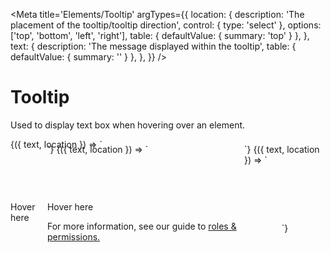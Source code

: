 
<Meta
  title='Elements/Tooltip'
  argTypes={{
    location: {
      description: 'The placement of the tooltip/tooltip direction',
      control: { type: 'select' },
      options: ['top', 'bottom', 'left', 'right'],
      table: { defaultValue: { summary: 'top' } },
    },
    text: {
      description: 'The message displayed within the tooltip',
      table: { defaultValue: { summary: '' } },
    },
  }}
/>

# Tooltip

Used to display text box when hovering over an element.

<Canvas>
  <Story
    name='Tooltip'
    args={{
      text: 'Test information for the tooltip',
      location: 'top',
    }}
  >
    {({ text, location }) => `
<div style="width: 100%; height: 200px; display: flex; align-items: center; justify-content:center">
  <v-tooltip text='${text}' location="${location}">
    <p>Hover here</p>
  </v-tooltip>
<div>
    `}
  </Story>
</Canvas>

<Canvas>
  <Story
    name='With HTML content'
    args={{
      text: 'Test information for the tooltip',
      location: 'top',
    }}
  >
    {({ text, location }) => `
<div style="width: 100%; height: 200px; display: flex; align-items: center; justify-content:center">
  <v-tooltip text='${text}' location="${location}">
    <p>Hover here</p>
    <span slot="text">For more information, see our guide to <a href="">roles & permissions.</a></span>
  </v-tooltip>
<div>
    `}
  </Story>
</Canvas>

<Canvas>
  <Story
    name='Icon'
    args={{
      text: 'Revoke',
      location: 'top',
    }}
  >
    {({ text, location }) => `
<div style="width: 100%; height: 200px; display: flex; align-items: center; justify-content:center">
  <v-tooltip text='${text}' location="${location}">
    <v-icon slot='icon' name='checkmark'></v-icon>
    <v-icon name='trash'></v-icon'>
  </v-tooltip>
<div>
    `}
  </Story>
</Canvas>
